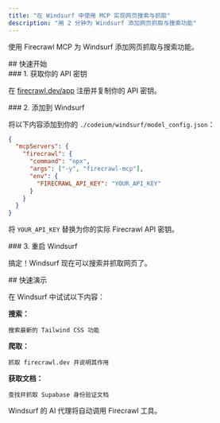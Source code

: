 ```yaml
---
title: "在 Windsurf 中使用 MCP 实现网页搜索与抓取"
description: "用 2 分钟为 Windsurf 添加网页抓取与搜索功能"
---
```


使用 Firecrawl MCP 为 Windsurf 添加网页抓取与搜索功能。

<div id="quick-setup">
  ## 快速开始
</div>

<div id="1-get-your-api-key">
  ### 1. 获取你的 API 密钥
</div>

在 [firecrawl.dev/app](https://firecrawl.dev/app) 注册并复制你的 API 密钥。

<div id="2-add-to-windsurf">
  ### 2. 添加到 Windsurf
</div>

将以下内容添加到你的 `./codeium/windsurf/model_config.json`：

```json
{
  "mcpServers": {
    "firecrawl": {
      "command": "npx",
      "args": ["-y", "firecrawl-mcp"],
      "env": {
        "FIRECRAWL_API_KEY": "YOUR_API_KEY"
      }
    }
  }
}
```

将 `YOUR_API_KEY` 替换为你的实际 Firecrawl API 密钥。


<div id="3-restart-windsurf">
  ### 3. 重启 Windsurf
</div>

搞定！Windsurf 现在可以搜索并抓取网页了。

<div id="quick-demo">
  ## 快速演示
</div>

在 Windsurf 中试试以下内容：

**搜索：**

```
搜索最新的 Tailwind CSS 功能
```

**爬取：**

```
抓取 firecrawl.dev 并说明其作用
```

**获取文档：**

```
查找并抓取 Supabase 身份验证文档
```

Windsurf 的 AI 代理将自动调用 Firecrawl 工具。
